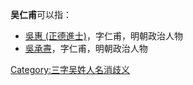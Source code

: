 '''吴仁甫'''可以指：
* [[吳惠_(正德進士)|吳惠 (正德進士)]]，字仁甫，明朝政治人物
* [[吳承燾|吳承燾]]，字仁甫，明朝政治人物

{{disambig}}

[[Category:三字吴姓人名消歧义|Category:三字吴姓人名消歧义]]